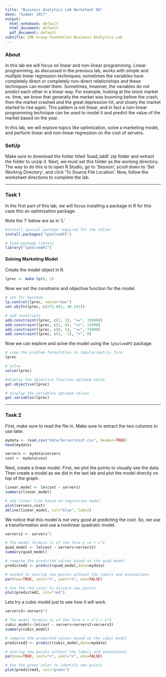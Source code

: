 ```yaml
---
title: "Business Analytics Lab Worksheet 06"
date: "Summer 2017"
output:
  html_notebook: default
  html_document: default
  pdf_document: default
subtitle: CME Group Foundation Business Analytics Lab
---
```


### About

In this lab we will focus on linear and non-linear programming. Linear programming, as discussed in the previous lab, works with simple and multiple linear regression techniques; sometimes the variables have completely direct or completely non-direct relationships and these techniques can model them. Sometimes, however, the variables do not predict each other in a linear way. For example, looking at the stock market vs. time, we know that generally the market was booming before the crash, then the market crashed and the great depression hit, and slowly the market started to rise again. This pattern is not linear, and in fact a non-linear programming technique can be used to model it and predict the value of the market based on the year. 

In this lab, we will explore topics like optimization, solve a marketing model, and perform linear and non-linear regression on the cost of servers.

### SetUp

Make sure to download the folder titled 'bsad_lab6' zip folder and extract the folder to unzip it. Next, we must set this folder as the working directory. The way to do this is to open R Studio, go to 'Session', scroll down to 'Set Working Directory', and click 'To Source File Location'. Now, follow the worksheet directions to complete the lab.

----------

### Task 1

In the first part of this lab, we will focus installing a package in R for this case this an optimization package. 

Note the 'l' below are as in 'L'
```r
#install special package required for the solver
install.packages("lpSolveAPI") 

# load package library
library("lpSolveAPI") 
```


#### Solving Marketing Model

Create the model object in R.
```r
lprec <- make.lp(0, 2) 
```

Now we set the constrains and objective function for the model.

```r
# set for maximum
lp.control(lprec, sense="max")  
set.objfn(lprec, c(275.691, 48.341))

# add constrains
add.constraint(lprec, c(1, 1), "<=", 350000)
add.constraint(lprec, c(1, 0), ">=", 15000)
add.constraint(lprec, c(0, 1), ">=", 75000)
add.constraint(lprec, c(2, -1), "=", 0)
```

Now we can explore and solve the model using the `lpSolveAPI` package.

```r
# view the problem formulation in tabular/matrix form
lprec

# solve 
solve(lprec) 

#display the objective function optimum value
get.objective(lprec)

# display the variables optimum values
get.variables(lprec) 
```

-----------

### Task 2

First, make sure to read the file in. Make sure to extract the two columns to use later. 

```r
mydata <- read.csv("data/ServersCost.csv", header=TRUE)
head(mydata)
```

```r
servers <- mydata$servers
cost <- mydata$cost
```

Next, create a linear model. First, we plot the points to visually see the data. Then create a model as we did in the last lab and plot the model directly on top of the graph.

```r
linear_model <- lm(cost ~ servers)
summary(linear_model)
```

```r
# add linear line based on regression model
plot(servers,cost)
abline(linear_model, col="blue", lwd=2)
```

We notice that this model is not very good at predicting the cost. So, we use a transformation and use a nonlinear quadratic model. 

```r
servers2 <- servers^2

# The model formula is of the form y =x + x^2
quad_model <- lm(cost ~ servers+servers2)
summary(quad_model)
```

```r
# compute the predicted values based on the quad model
predicted2 <- predict(quad_model,data=mydata)

# needed to overlay new points without the labels and annotations
par(new=TRUE, xaxt="n", yaxt="n", ann=FALSE)

# Use the red color to discern new points
plot(predicted2, col="red") 
```

Lets try a cubic model just to see how it will work. 

```r
servers3<-servers^3

# The model formula is of the form x + x^2 + x^3
cubic_model<-lm(cost ~ servers+servers2+servers3) 
summary(cubic_model)
```

```r
# compute the predicted values based on the cubic model
predicted3 <- predict(cubic_model,data=mydata) 

# overlay new points without the labels and annotations
par(new=TRUE, xaxt="n", yaxt="n", ann=FALSE)

# Use the green color to identify new points
plot(predicted3, col="green") 
```

